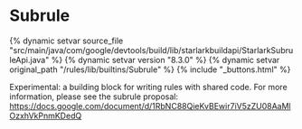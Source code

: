 <html devsite>
<head>
  <meta name="project_path" value="/_project.yaml">
  <meta name="book_path" value="/versions/8.3.0/_book.yaml">
</head>
<body>

<h1 class="page-title" id="modules.Subrule">Subrule</h1>

{% dynamic setvar source_file "src/main/java/com/google/devtools/build/lib/starlarkbuildapi/StarlarkSubruleApi.java" %}
{% dynamic setvar version "8.3.0" %}
{% dynamic setvar original_path "/rules/lib/builtins/Subrule" %}
{% include "_buttons.html" %}
<!-- {% raw %} -->

Experimental: a building block for writing rules with shared code. For more information, please see the subrule proposal: https://docs.google.com/document/d/1RbNC88QieKvBEwir7iV5zZU08AaMlOzxhVkPnmKDedQ



</body>
</html>

<!-- {% endraw %} -->
